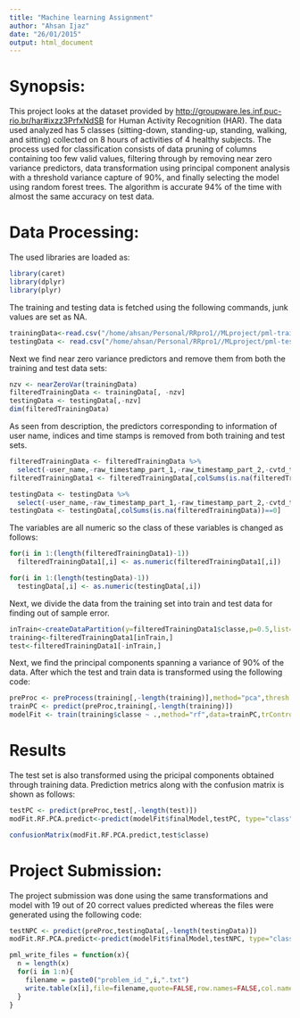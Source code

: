 ```yaml
---
title: "Machine learning Assignment"
author: "Ahsan Ijaz"
date: "26/01/2015"
output: html_document
---
```


# Synopsis:

This project looks at the dataset provided by <http://groupware.les.inf.puc-rio.br/har#ixzz3PrfxNdSB> for Human Activity Recognition (HAR). The data used analyzed has 5 classes (sitting-down, standing-up, standing, walking, and sitting) collected on 8 hours of activities of 4 healthy subjects. The process used for classification consists of data pruning of columns containing too few valid values, filtering through by removing near zero variance predictors, data transformation using principal component analysis with a threshold variance capture of 90%, and finally selecting the model using random forest trees. The algorithm is accurate 94% of the time with almost the same accuracy on test data. 

# Data Processing:

The used libraries are loaded as:
```r
library(caret)
library(dplyr)
library(plyr)
```

The training and testing data is fetched using the following commands, junk values are set as NA.

```r
trainingData<-read.csv("/home/ahsan/Personal/RRpro1//MLproject/pml-training.csv",na.strings=c("","NA","#DIV/0!"))
testingData <- read.csv("/home/ahsan/Personal/RRpro1//MLproject/pml-testing.csv",na.strings=c("","NA","#DIV/0!"))
```

Next we find near zero variance predictors and remove them from both the training and test data sets:
```r
nzv <- nearZeroVar(trainingData)
filteredTrainingData <- trainingData[, -nzv]
testingData <- testingData[,-nzv]
dim(filteredTrainingData)
```

As seen from description, the predictors corresponding to information of user name, indices and time stamps is removed from both training and test sets.

```r
filteredTrainingData <- filteredTrainingData %>%
  select(-user_name,-raw_timestamp_part_1,-raw_timestamp_part_2,-cvtd_timestamp,-num_window,-X)
filteredTrainingData1 <- filteredTrainingData[,colSums(is.na(filteredTrainingData))==0]

testingData <- testingData %>%
  select(-user_name,-raw_timestamp_part_1,-raw_timestamp_part_2,-cvtd_timestamp,-num_window,-X)
testingData <- testingData[,colSums(is.na(filteredTrainingData))==0]

```

The variables are all numeric so the class of these variables is changed as follows:
```r
for(i in 1:(length(filteredTrainingData1)-1))
  filteredTrainingData1[,i] <- as.numeric(filteredTrainingData1[,i])

for(i in 1:(length(testingData)-1))
  testingData[,i] <- as.numeric(testingData[,i])
```

Next, we divide the data from the training set into train and test data for finding out of sample error.

```r

inTrain<-createDataPartition(y=filteredTrainingData1$classe,p=0.5,list=FALSE)
training<-filteredTrainingData1[inTrain,]
test<-filteredTrainingData1[-inTrain,]
```

Next, we find the principal components spanning a variance of 90% of the data. After which the test and train data is transformed using the following code:

```r
preProc <- preProcess(training[,-length(training)],method="pca",thresh = 0.90)
trainPC <- predict(preProc,training[,-length(training)])
modelFit <- train(training$classe ~ .,method="rf",data=trainPC,trControl=trainControl(method="cv",number = 5),prox=TRUE)
```

# Results

The test set is also transformed using the pricipal components obtained through training data. Prediction metrics along with the confusion matrix is shown as follows:
```r
testPC <- predict(preProc,test[,-length(test)])
modFit.RF.PCA.predict<-predict(modelFit$finalModel,testPC, type="class")

confusionMatrix(modFit.RF.PCA.predict,test$classe)
```

# Project Submission:

The project submission was done using the same transformations and model with 19 out of 20 correct values predicted whereas the files were generated using the following code:

```r

testNPC <- predict(preProc,testingData[,-length(testingData)])
modFit.RF.PCA.predict<-predict(modelFit$finalModel,testNPC, type="class")

pml_write_files = function(x){
  n = length(x)
  for(i in 1:n){
    filename = paste0("problem_id_",i,".txt")
    write.table(x[i],file=filename,quote=FALSE,row.names=FALSE,col.names=FALSE)
  }
}

```


